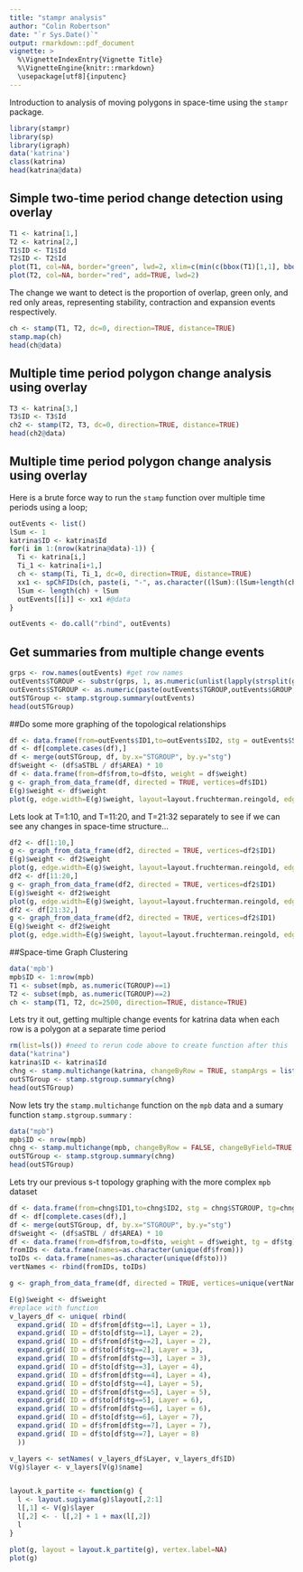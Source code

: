```yaml
---
title: "stampr analysis"
author: "Colin Robertson"
date: "`r Sys.Date()`"
output: rmarkdown::pdf_document
vignette: >
  %\VignetteIndexEntry{Vignette Title}
  %\VignetteEngine{knitr::rmarkdown}
  \usepackage[utf8]{inputenc}
---
```


Introduction to analysis of moving polygons in space-time using the `stampr` package.

```r
library(stampr)
library(sp)
library(igraph)
data('katrina')
class(katrina)
head(katrina@data)
```

## Simple two-time period change detection using overlay

```r
T1 <- katrina[1,]
T2 <- katrina[2,]
T1$ID <- T1$Id
T2$ID <- T2$Id
plot(T1, col=NA, border="green", lwd=2, xlim=c(min(c(bbox(T1)[1,1], bbox(T2)[1,1])), max(c(bbox(T1)[1,2], bbox(T2)[1,2]))), ylim=c(min(c(bbox(T1)[2,1], bbox(T2)[2,1])), max(c(bbox(T1)[2,2], bbox(T2)[2,2]))))
plot(T2, col=NA, border="red", add=TRUE, lwd=2)
```

The change we want to detect is the proportion of overlap, green only, and red only areas, representing stability, contraction and expansion events respectively.

```r
ch <- stamp(T1, T2, dc=0, direction=TRUE, distance=TRUE)
stamp.map(ch)
head(ch@data)
```

## Multiple time period polygon change analysis using overlay
```r
T3 <- katrina[3,]
T3$ID <- T3$Id
ch2 <- stamp(T2, T3, dc=0, direction=TRUE, distance=TRUE)
head(ch2@data)
```

## Multiple time period polygon change analysis using overlay
Here is a brute force way to run the `stamp` function over multiple time periods using a loop;
```r
outEvents <- list()
lSum <- 1
katrina$ID <- katrina$Id
for(i in 1:(nrow(katrina@data)-1)) {
  Ti <- katrina[i,]
  Ti_1 <- katrina[i+1,]
  ch <- stamp(Ti, Ti_1, dc=0, direction=TRUE, distance=TRUE)
  xx1 <- spChFIDs(ch, paste(i, "-", as.character((lSum):(lSum+length(ch)-1)), sep=""))
  lSum <- length(ch) + lSum
  outEvents[[i]] <- xx1 #@data
} 

outEvents <- do.call("rbind", outEvents)
```

## Get summaries from multiple change events
```r
grps <- row.names(outEvents) #get row names
outEvents$TGROUP <- substr(grps, 1, as.numeric(unlist(lapply(strsplit(grps, ''), function(x) which(x == '-'))))-1) #extract time period to distinguish change time periods
outEvents$STGROUP <- as.numeric(paste(outEvents$TGROUP,outEvents$GROUP, sep="")) #generate group ID for specific time periods
outSTGroup <- stamp.stgroup.summary(outEvents)
head(outSTGroup)
```

##Do some more graphing of the topological relationships
```r
df <- data.frame(from=outEvents$ID1,to=outEvents$ID2, stg = outEvents$STGROUP)
df <- df[complete.cases(df),]
df <- merge(outSTGroup, df, by.x="STGROUP", by.y="stg")
df$weight <- (df$aSTBL / df$AREA) * 10
df <- data.frame(from=df$from,to=df$to, weight = df$weight)
g <- graph_from_data_frame(df, directed = TRUE, vertices=df$ID1)
E(g)$weight <- df$weight 
plot(g, edge.width=E(g)$weight, layout=layout.fruchterman.reingold, edge.curved=TRUE, vertex.size=5, edge.arrow.mode='-')
```

Lets look at T=1:10, and T=11:20, and T=21:32 separately to see if we can see any changes in space-time structure...
```r
df2 <- df[1:10,]
g <- graph_from_data_frame(df2, directed = TRUE, vertices=df2$ID1)
E(g)$weight <- df2$weight
plot(g, edge.width=E(g)$weight, layout=layout.fruchterman.reingold, edge.curved=TRUE, vertex.size=5, edge.arrow.mode='-')
df2 <- df[11:20,]
g <- graph_from_data_frame(df2, directed = TRUE, vertices=df2$ID1)
E(g)$weight <- df2$weight
plot(g, edge.width=E(g)$weight, layout=layout.fruchterman.reingold, edge.curved=TRUE, vertex.size=5, edge.arrow.mode='-')
df2 <- df[21:32,]
g <- graph_from_data_frame(df2, directed = TRUE, vertices=df2$ID1)
E(g)$weight <- df2$weight
plot(g, edge.width=E(g)$weight, layout=layout.fruchterman.reingold, edge.curved=TRUE, vertex.size=5, edge.arrow.mode='-')

```

##Space-time Graph Clustering
```r
data('mpb')
mpb$ID <- 1:nrow(mpb)
T1 <- subset(mpb, as.numeric(TGROUP)==1)
T2 <- subset(mpb, as.numeric(TGROUP)==2)
ch <- stamp(T1, T2, dc=2500, direction=TRUE, distance=TRUE)

```

Lets try it out, getting multiple change events for katrina data when each row is a polygon at a separate time period

```r
rm(list=ls()) #need to rerun code above to create function after this
data("katrina")
katrina$ID <- katrina$Id
chng <- stamp.multichange(katrina, changeByRow = TRUE, stampArgs = list(0, TRUE, TRUE))
outSTGroup <- stamp.stgroup.summary(chng)
head(outSTGroup)
```

Now lets try the `stamp.multichange` function on the `mpb` data and a sumary function `stamp.stgroup.summary` :
```r
data("mpb")
mpb$ID <- nrow(mpb)
chng <- stamp.multichange(mpb, changeByRow = FALSE, changeByField=TRUE, changeField = "TGROUP", stampArgs = list(2000, TRUE, TRUE))
outSTGroup <- stamp.stgroup.summary(chng)
head(outSTGroup)
```

Lets try our previous s-t topology graphing with the more complex `mpb` dataset
```r
df <- data.frame(from=chng$ID1,to=chng$ID2, stg = chng$STGROUP, tg=chng$TGROUP)
df <- df[complete.cases(df),]
df <- merge(outSTGroup, df, by.x="STGROUP", by.y="stg")
df$weight <- (df$aSTBL / df$AREA) * 10
df <- data.frame(from=df$from,to=df$to, weight = df$weight, tg = df$tg)
fromIDs <- data.frame(names=as.character(unique(df$from)))
toIDs <- data.frame(names=as.character(unique(df$to)))
vertNames <- rbind(fromIDs, toIDs)

g <- graph_from_data_frame(df, directed = TRUE, vertices=unique(vertNames))

E(g)$weight <- df$weight 
#replace with function
v_layers_df <- unique( rbind(
  expand.grid( ID = df$from[df$tg==1], Layer = 1),
  expand.grid( ID = df$to[df$tg==1], Layer = 2),
  expand.grid( ID = df$from[df$tg==2], Layer = 2),
  expand.grid( ID = df$to[df$tg==2], Layer = 3),
  expand.grid( ID = df$from[df$tg==3], Layer = 3),
  expand.grid( ID = df$to[df$tg==3], Layer = 4),
  expand.grid( ID = df$from[df$tg==4], Layer = 4),
  expand.grid( ID = df$to[df$tg==4], Layer = 5),
  expand.grid( ID = df$from[df$tg==5], Layer = 5),
  expand.grid( ID = df$to[df$tg==5], Layer = 6),
  expand.grid( ID = df$from[df$tg==6], Layer = 6),
  expand.grid( ID = df$to[df$tg==6], Layer = 7),
  expand.grid( ID = df$from[df$tg==7], Layer = 7),
  expand.grid( ID = df$to[df$tg==7], Layer = 8)
  ))

v_layers <- setNames( v_layers_df$Layer, v_layers_df$ID)
V(g)$layer <- v_layers[V(g)$name]


layout.k_partite <- function(g) {
  l <- layout.sugiyama(g)$layout[,2:1]
  l[,1] <- V(g)$layer
  l[,2] <- - l[,2] + 1 + max(l[,2])
  l
}

plot(g, layout = layout.k_partite(g), vertex.label=NA)
plot(g)
```

